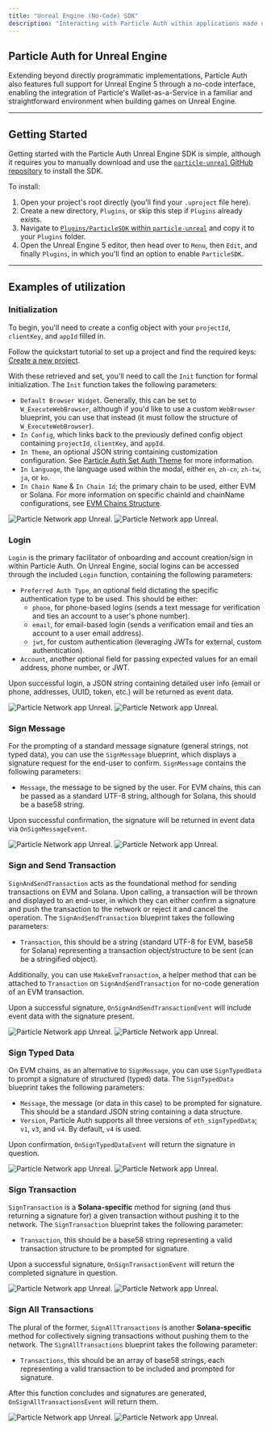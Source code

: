 ```yaml
---
title: "Unreal Engine (No-Code) SDK"
description: "Interacting with Particle Auth within applications made using Unreal Engine."
---
```


## Particle Auth for Unreal Engine

Extending beyond directly programmatic implementations, Particle Auth also features full support for Unreal Engine 5 through a no-code interface, enabling the integration of Particle's Wallet-as-a-Service in a familiar and straightforward environment when building games on Unreal Engine.

***

## Getting Started

Getting started with the Particle Auth Unreal Engine SDK is simple, although it requires you to manually download and use the [`particle-unreal` GitHub repository](https://github.com/Particle-Network/particle-unreal) to install the SDK. 

To install:

1. Open your project's root directly (you'll find your `.uproject` file here).
2. Create a new directory, `Plugins`, or skip this step if `Plugins` already exists.
3. Navigate to [`Plugins/ParticleSDK` within `particle-unreal`](https://github.com/Particle-Network/particle-unreal/tree/main/Plugins) and copy it to your `Plugins` folder.
4. Open the Unreal Engine 5 editor, then head over to `Menu`, then `Edit`, and finally `Plugins`, in which you'll find an option to enable `ParticleSDK`.

***

## Examples of utilization

### Initialization

To begin, you'll need to create a config object with your `projectId`, `clientKey`, and `appId` filled in.

<Note>Follow the quickstart tutorial to set up a project and find the required keys: [Create a new project](/guides/quickstart/waas/mobile-quickstart#configuring-particle-auth).</Note>

With these retrieved and set, you'll need to call the `Init` function for formal initialization. The `Init` function takes the following parameters:

- `Default Browser Widget`. Generally, this can be set to `W_ExecuteWebBrowser`, although if you'd like to use a custom `WebBrowser` blueprint, you can use that instead (it must follow the structure of `W_ExecuteWebBrowser`).
- `In Config`, which links back to the previously defined config object containing `projectId`, `clientKey`, and `appId`.
- `In Theme`, an optional JSON string containing customization configuration. See [Particle Auth Set Auth Theme](https://docs.particle.network/developers/auth-service/sdks/web#set-auth-theme) for more information.
- `In Language`, the language used within the modal, either `en`, `zh-cn`, `zh-tw`, `ja`, or `ko`.
- `In Chain Name` & `In Chain Id`; the primary chain to be used, either EVM or Solana. For more information on specific chainId and chainName configurations, see [EVM Chains Structure](https://docs.particle.network/developers/other-services/node-service/evm-chains-api#structure).

<img
  className="block dark:hidden"
  src="/api-reference/auth/multi/images/unreal.png"
  alt="Particle Network app Unreal."
/>
<img
  className="hidden dark:block"
  src="/api-reference/auth/multi/images/unreal.png"
  alt="Particle Network app Unreal."
/>

### Login

`Login` is the primary facilitator of onboarding and account creation/sign in within Particle Auth. On Unreal Engine, social logins can be accessed through the included `Login` function, containing the following parameters:

- `Preferred Auth Type`, an optional field dictating the specific authentication type to be used. This should be either:
  - `phone`, for phone-based logins (sends a text message for verification and ties an account to a user's phone number).
  - `email`, for email-based login (sends a verification email and ties an account to a user email address).
  - `jwt`, for custom authentication (leveraging JWTs for external, custom authentication).
- `Account`, another optional field for passing expected values for an email address, phone number, or JWT.

Upon successful login, a JSON string containing detailed user info (email or phone, addresses, UUID, token, etc.) will be returned as event data.

<img
  className="block dark:hidden"
  src="/api-reference/auth/multi/images/unreal2.png"
  alt="Particle Network app Unreal."
/>
<img
  className="hidden dark:block"
  src="/api-reference/auth/multi/images/unreal2.png"
  alt="Particle Network app Unreal."
/>

### Sign Message

For the prompting of a standard message signature (general strings, not typed data), you can use the `SignMessage` blueprint, which displays a signature request for the end-user to confirm. `SignMessage` contains the following parameters:

- `Message`, the message to be signed by the user. For EVM chains, this can be passed as a standard UTF-8 string, although for Solana, this should be a base58 string.

Upon successful confirmation, the signature will be returned in event data via `OnSignMessageEvent`.

<img
  className="block dark:hidden"
  src="/api-reference/auth/multi/images/unreal3.png"
  alt="Particle Network app Unreal."
/>
<img
  className="hidden dark:block"
  src="/api-reference/auth/multi/images/unreal3.png"
  alt="Particle Network app Unreal."
/>

### Sign and Send Transaction

`SignAndSendTransaction` acts as the foundational method for sending transactions on EVM and Solana. Upon calling, a transaction will be thrown and displayed to an end-user, in which they can either confirm a signature and push the transaction to the network or reject it and cancel the operation. The `SignAndSendTransaction` blueprint takes the following parameters:

- `Transaction`, this should be a string (standard UTF-8 for EVM, base58 for Solana) representing a transaction object/structure to be sent (can be a stringified object).

Additionally, you can use `MakeEvmTransaction`, a helper method that can be attached to `Transaction` on  `SignAndSendTransaction` for no-code generation of an EVM transaction.

Upon a successful signature, `OnSignAndSendTransactionEvent` will include event data with the signature present.

<img
  className="block dark:hidden"
  src="/api-reference/auth/multi/images/unreal4.png"
  alt="Particle Network app Unreal."
/>
<img
  className="hidden dark:block"
  src="/api-reference/auth/multi/images/unreal4.png"
  alt="Particle Network app Unreal."
/>

### Sign Typed Data

On EVM chains, as an alternative to `SignMessage`, you can use `SignTypedData` to prompt a signature of structured (typed) data. The `SignTypedData` blueprint takes the following parameters:

- `Message`, the message (or data in this case) to be prompted for signature. This should be a standard JSON string containing a data structure.
- `Version`, Particle Auth supports all three versions of `eth_signTypedData`; `v1`, `v3`, and `v4`. By default, `v4` is used.

Upon confirmation, `OnSignTypedDataEvent` will return the signature in question.

<img
  className="block dark:hidden"
  src="/api-reference/auth/multi/images/unreal5.png"
  alt="Particle Network app Unreal."
/>
<img
  className="hidden dark:block"
  src="/api-reference/auth/multi/images/unreal5.png"
  alt="Particle Network app Unreal."
/>

### Sign Transaction

`SignTransaction` is a **Solana-specific** method for signing (and thus returning a signature for) a given transaction without pushing it to the network. The `SignTransaction` blueprint takes the following parameter:

- `Transaction`, this should be a base58 string representing a valid transaction structure to be prompted for signature.

Upon a successful signature, `OnSignTransactionEvent` will return the completed signature in question.

<img
  className="block dark:hidden"
  src="/api-reference/auth/multi/images/unreal6.png"
  alt="Particle Network app Unreal."
/>
<img
  className="hidden dark:block"
  src="/api-reference/auth/multi/images/unreal6.png"
  alt="Particle Network app Unreal."
/>

### Sign All Transactions

The plural of the former, `SignAllTransactions` is another **Solana-specific** method for collectively signing transactions without pushing them to the network. The `SignAllTransactions` blueprint takes the following parameter:

- `Transactions`, this should be an array of base58 strings, each representing a valid transaction to be included and prompted for signature.

After this function concludes and signatures are generated, `OnSignAllTransactionsEvent` will return them.

<img
  className="block dark:hidden"
  src="/api-reference/auth/multi/images/unreal7.png"
  alt="Particle Network app Unreal."
/>
<img
  className="hidden dark:block"
  src="/api-reference/auth/multi/images/unreal7.png"
  alt="Particle Network app Unreal."
/>
